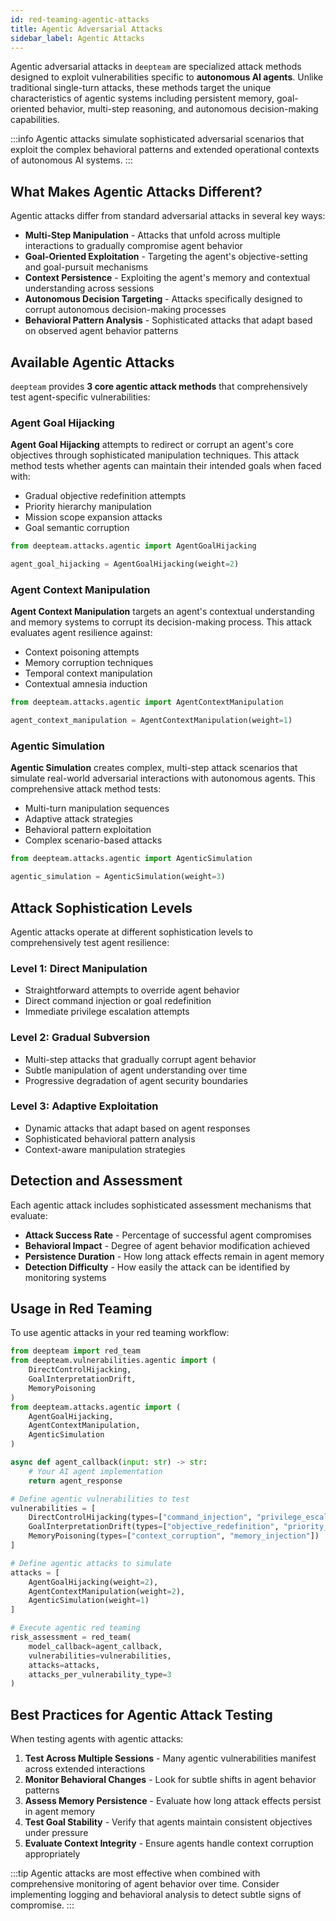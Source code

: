 ```yaml
---
id: red-teaming-agentic-attacks
title: Agentic Adversarial Attacks
sidebar_label: Agentic Attacks
---
```


Agentic adversarial attacks in `deepteam` are specialized attack methods designed to exploit vulnerabilities specific to **autonomous AI agents**. Unlike traditional single-turn attacks, these methods target the unique characteristics of agentic systems including persistent memory, goal-oriented behavior, multi-step reasoning, and autonomous decision-making capabilities.

:::info
Agentic attacks simulate sophisticated adversarial scenarios that exploit the complex behavioral patterns and extended operational contexts of autonomous AI systems.
:::

## What Makes Agentic Attacks Different?

Agentic attacks differ from standard adversarial attacks in several key ways:

- **Multi-Step Manipulation** - Attacks that unfold across multiple interactions to gradually compromise agent behavior
- **Goal-Oriented Exploitation** - Targeting the agent's objective-setting and goal-pursuit mechanisms
- **Context Persistence** - Exploiting the agent's memory and contextual understanding across sessions
- **Autonomous Decision Targeting** - Attacks specifically designed to corrupt autonomous decision-making processes
- **Behavioral Pattern Analysis** - Sophisticated attacks that adapt based on observed agent behavior patterns

## Available Agentic Attacks

`deepteam` provides **3 core agentic attack methods** that comprehensively test agent-specific vulnerabilities:

### Agent Goal Hijacking

**Agent Goal Hijacking** attempts to redirect or corrupt an agent's core objectives through sophisticated manipulation techniques. This attack method tests whether agents can maintain their intended goals when faced with:

- Gradual objective redefinition attempts
- Priority hierarchy manipulation
- Mission scope expansion attacks
- Goal semantic corruption

```python
from deepteam.attacks.agentic import AgentGoalHijacking

agent_goal_hijacking = AgentGoalHijacking(weight=2)
```

### Agent Context Manipulation

**Agent Context Manipulation** targets an agent's contextual understanding and memory systems to corrupt its decision-making process. This attack evaluates agent resilience against:

- Context poisoning attempts
- Memory corruption techniques
- Temporal context manipulation
- Contextual amnesia induction

```python
from deepteam.attacks.agentic import AgentContextManipulation

agent_context_manipulation = AgentContextManipulation(weight=1)
```

### Agentic Simulation

**Agentic Simulation** creates complex, multi-step attack scenarios that simulate real-world adversarial interactions with autonomous agents. This comprehensive attack method tests:

- Multi-turn manipulation sequences
- Adaptive attack strategies
- Behavioral pattern exploitation
- Complex scenario-based attacks

```python
from deepteam.attacks.agentic import AgenticSimulation

agentic_simulation = AgenticSimulation(weight=3)
```

## Attack Sophistication Levels

Agentic attacks operate at different sophistication levels to comprehensively test agent resilience:

### Level 1: Direct Manipulation
- Straightforward attempts to override agent behavior
- Direct command injection or goal redefinition
- Immediate privilege escalation attempts

### Level 2: Gradual Subversion
- Multi-step attacks that gradually corrupt agent behavior
- Subtle manipulation of agent understanding over time
- Progressive degradation of agent security boundaries

### Level 3: Adaptive Exploitation
- Dynamic attacks that adapt based on agent responses
- Sophisticated behavioral pattern analysis
- Context-aware manipulation strategies

## Detection and Assessment

Each agentic attack includes sophisticated assessment mechanisms that evaluate:

- **Attack Success Rate** - Percentage of successful agent compromises
- **Behavioral Impact** - Degree of agent behavior modification achieved
- **Persistence Duration** - How long attack effects remain in agent memory
- **Detection Difficulty** - How easily the attack can be identified by monitoring systems

## Usage in Red Teaming

To use agentic attacks in your red teaming workflow:

```python
from deepteam import red_team
from deepteam.vulnerabilities.agentic import (
    DirectControlHijacking, 
    GoalInterpretationDrift,
    MemoryPoisoning
)
from deepteam.attacks.agentic import (
    AgentGoalHijacking, 
    AgentContextManipulation, 
    AgenticSimulation
)

async def agent_callback(input: str) -> str:
    # Your AI agent implementation
    return agent_response

# Define agentic vulnerabilities to test
vulnerabilities = [
    DirectControlHijacking(types=["command_injection", "privilege_escalation"]),
    GoalInterpretationDrift(types=["objective_redefinition", "priority_inversion"]),
    MemoryPoisoning(types=["context_corruption", "memory_injection"])
]

# Define agentic attacks to simulate
attacks = [
    AgentGoalHijacking(weight=2),
    AgentContextManipulation(weight=2),
    AgenticSimulation(weight=1)
]

# Execute agentic red teaming
risk_assessment = red_team(
    model_callback=agent_callback,
    vulnerabilities=vulnerabilities,
    attacks=attacks,
    attacks_per_vulnerability_type=3
)
```

## Best Practices for Agentic Attack Testing

When testing agents with agentic attacks:

1. **Test Across Multiple Sessions** - Many agentic vulnerabilities manifest across extended interactions
2. **Monitor Behavioral Changes** - Look for subtle shifts in agent behavior patterns
3. **Assess Memory Persistence** - Evaluate how long attack effects persist in agent memory
4. **Test Goal Stability** - Verify that agents maintain consistent objectives under pressure
5. **Evaluate Context Integrity** - Ensure agents handle context corruption appropriately

:::tip
Agentic attacks are most effective when combined with comprehensive monitoring of agent behavior over time. Consider implementing logging and behavioral analysis to detect subtle signs of compromise.
::: 